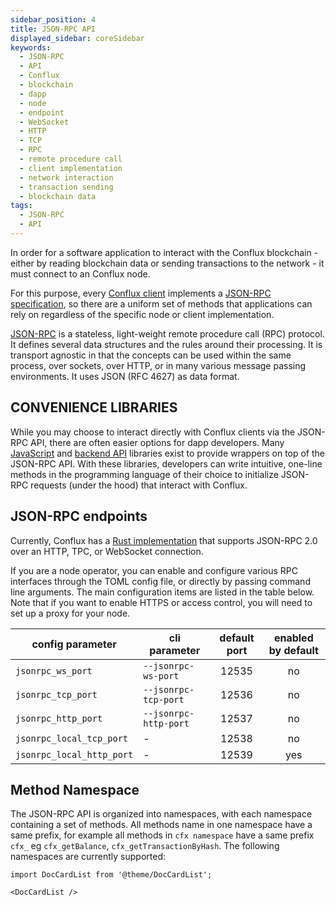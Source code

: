 ```yaml
---
sidebar_position: 4
title: JSON-RPC API
displayed_sidebar: coreSidebar
keywords:
  - JSON-RPC
  - API
  - Conflux
  - blockchain
  - dapp
  - node
  - endpoint
  - WebSocket
  - HTTP
  - TCP
  - RPC
  - remote procedure call
  - client implementation
  - network interaction
  - transaction sending
  - blockchain data
tags:
  - JSON-RPC
  - API
---
```


In order for a software application to interact with the Conflux blockchain - either by reading blockchain data or sending transactions to the network - it must connect to an Conflux node.

For this purpose, every [Conflux client](https://github.com/conflux-chain/conflux-rust) implements a [JSON-RPC specification](https://github.com/Conflux-Chain/jsonrpc-spec), so there are a uniform set of methods that applications can rely on regardless of the specific node or client implementation.

[JSON-RPC](https://www.jsonrpc.org/specification) is a stateless, light-weight remote procedure call (RPC) protocol. It defines several data structures and the rules around their processing. It is transport agnostic in that the concepts can be used within the same process, over sockets, over HTTP, or in many various message passing environments. It uses JSON (RFC 4627) as data format.

## CONVENIENCE LIBRARIES

While you may choose to interact directly with Conflux clients via the JSON-RPC API, there are often easier options for dapp developers. Many [JavaScript](https://github.com/conflux-chain/js-conflux-sdk) and [backend API](https://github.com/conflux-chain/go-conflux-sdk) libraries exist to provide wrappers on top of the JSON-RPC API. With these libraries, developers can write intuitive, one-line methods in the programming language of their choice to initialize JSON-RPC requests (under the hood) that interact with Conflux.

## JSON-RPC endpoints

Currently, Conflux has a [Rust implementation](https://github.com/Conflux-Chain/conflux-rust) that supports JSON-RPC 2.0 over an HTTP, TPC, or WebSocket connection.

If you are a node operator, you can enable and configure various RPC interfaces through the TOML config file, or directly by passing command line arguments. The main configuration items are listed in the table below. Note that if you want to enable HTTPS or access control, you will need to set up a proxy for your node.

| config parameter          | cli parameter         | default port   | enabled by default   |
| ------------------------- | --------------------- | :------------: | :------------------: |
| `jsonrpc_ws_port`         | `--jsonrpc-ws-port`   | 12535          | no                   |
| `jsonrpc_tcp_port`        | `--jsonrpc-tcp-port`  | 12536          | no                   |
| `jsonrpc_http_port`       | `--jsonrpc-http-port` | 12537          | no                   |
| `jsonrpc_local_tcp_port`  | -                     | 12538          | no                   |
| `jsonrpc_local_http_port` | -                     | 12539          | yes                  |

## Method Namespace

The JSON-RPC API is organized into namespaces, with each namespace containing a set of methods. All methods name in one namespace have a same prefix, for example all methods in `cfx namespace` have a same prefix `cfx_` eg `cfx_getBalance`, `cfx_getTransactionByHash`. The following namespaces are currently supported:

```mdx-code-block
import DocCardList from '@theme/DocCardList';

<DocCardList />
```
